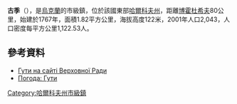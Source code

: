 {{no footnotes|time=2015-09-16T01:01:53+00:00}}
{{coord|50|8|13|N|35|20|49|E|scale:30000_region:UA|display=title}}

'''古季'''（{{lang-uk|Гути}}），是[[烏克蘭|烏克蘭]]的市級鎮，位於該國東部[[哈爾科夫州|哈爾科夫州]]，距離[[博霍杜希夫|博霍杜希夫]]80公里，始建於1767年，面積1.82平方公里，海拔高度122米，2001年人口2,043，人口密度每平方公里1,122.53人。

==參考資料==
* [http://gska2.rada.gov.ua/pls/z7502/A005?rdat1=20.10.2003&rf7571=32359 Гути на сайті Верховної Ради]{{dead link|date=2017年12月 |bot=InternetArchiveBot |fix-attempted=yes }}
* [http://weather.in.ua/ua/har'kovskaja/6281 Погода: Гути] {{Wayback|url=http://weather.in.ua/ua/har'kovskaja/6281 |date=20160323025623 }}

{{DEFAULTSORT:Гути}}
[[Category:哈爾科夫州市級鎮|Category:哈爾科夫州市級鎮]]


{{Kharkiv-geo-stub}}